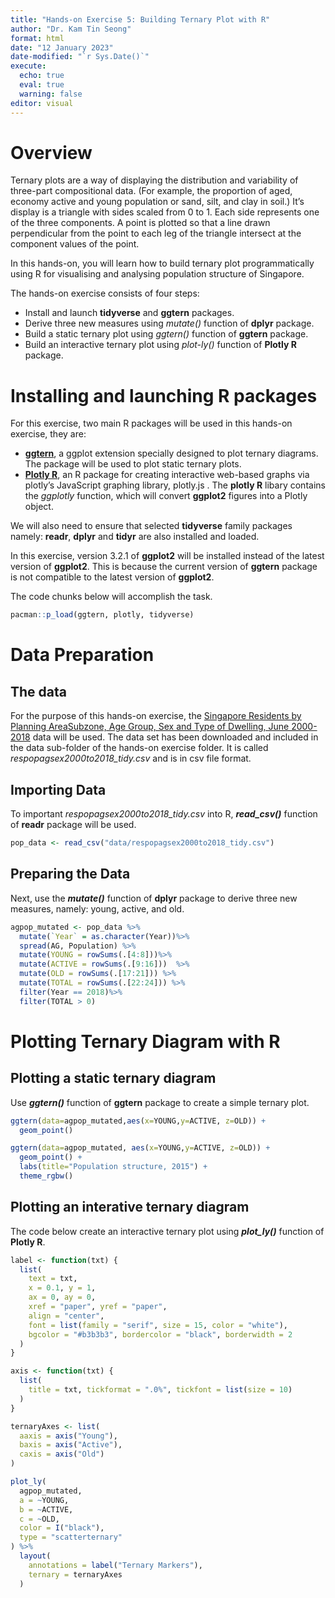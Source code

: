 ```yaml
---
title: "Hands-on Exercise 5: Building Ternary Plot with R"
author: "Dr. Kam Tin Seong"
format: html
date: "12 January 2023"
date-modified: "`r Sys.Date()`"
execute:
  echo: true
  eval: true
  warning: false
editor: visual
---
```


# Overview

Ternary plots are a way of displaying the distribution and variability of three-part compositional data. (For example, the proportion of aged, economy active and young population or sand, silt, and clay in soil.)  It's display is a triangle with sides scaled from 0 to 1. Each side represents one of the three components. A point is plotted so that a line drawn perpendicular from the point to each leg of the triangle intersect at the component values of the point.

In this hands-on, you will learn how to build ternary plot programmatically using R for visualising and analysing population structure of Singapore.   

The hands-on exercise consists of four steps:

- Install and launch **tidyverse** and **ggtern** packages.
- Derive three new measures using *mutate()* function of **dplyr** package.
- Build a static ternary plot using *ggtern()* function of **ggtern** package.
- Build an interactive ternary plot using *plot-ly()* function of **Plotly R** package.


# Installing and launching R packages

For this exercise, two main R packages will be used in this hands-on exercise, they are:  

 - [**ggtern**](http://www.ggtern.com/), a ggplot extension specially designed to plot ternary diagrams.  The package will be used to plot static ternary plots.
 - [**Plotly R**](https://plot.ly/r/), an R package for creating interactive web-based graphs via plotly's JavaScript graphing library, plotly.js . The **plotly R** libary contains the *ggplotly* function, which will convert **ggplot2** figures into a Plotly object.

We will also need to ensure that selected  **tidyverse** family packages namely: **readr**, **dplyr** and **tidyr** are also installed and loaded.

In this exercise, version 3.2.1 of **ggplot2** will be installed instead of the latest version of **ggplot2**.  This is because the current version of **ggtern** package is not compatible to the latest version of **ggplot2**. 

The code chunks below will accomplish the task.

```r
pacman::p_load(ggtern, plotly, tidyverse)
```

# Data Preparation

## The data

For the purpose of this hands-on exercise, the [Singapore Residents by Planning AreaSubzone, Age Group, Sex and Type of Dwelling, June 2000-2018](https://www.singstat.gov.sg/find-data/search-by-theme/population/geographic-distribution/latest-data) data will be used.  The data set has been downloaded and included in the data sub-folder of the hands-on exercise folder.  It is called *respopagsex2000to2018_tidy.csv* and is in csv file format.


## Importing Data

To important *respopagsex2000to2018_tidy.csv* into R, ***read_csv()*** function of **readr** package will be used.

```r
pop_data <- read_csv("data/respopagsex2000to2018_tidy.csv") 
```

## Preparing the Data

Next, use the ***mutate()*** function of **dplyr** package to derive three new measures, namely: young, active, and old. 

```r
agpop_mutated <- pop_data %>%
  mutate(`Year` = as.character(Year))%>%
  spread(AG, Population) %>%
  mutate(YOUNG = rowSums(.[4:8]))%>%
  mutate(ACTIVE = rowSums(.[9:16]))  %>%
  mutate(OLD = rowSums(.[17:21])) %>%
  mutate(TOTAL = rowSums(.[22:24])) %>%
  filter(Year == 2018)%>%
  filter(TOTAL > 0)
```

# Plotting Ternary Diagram with R

## Plotting a static ternary diagram

Use ***ggtern()*** function of **ggtern** package to create a simple ternary plot. 

```r
ggtern(data=agpop_mutated,aes(x=YOUNG,y=ACTIVE, z=OLD)) +
  geom_point()
```

```r
ggtern(data=agpop_mutated, aes(x=YOUNG,y=ACTIVE, z=OLD)) +
  geom_point() +
  labs(title="Population structure, 2015") +
  theme_rgbw()
```

## Plotting an interative ternary diagram

The code below create an interactive ternary plot using ***plot_ly()*** function of **Plotly R**.

```r
label <- function(txt) {
  list(
    text = txt, 
    x = 0.1, y = 1,
    ax = 0, ay = 0,
    xref = "paper", yref = "paper", 
    align = "center",
    font = list(family = "serif", size = 15, color = "white"),
    bgcolor = "#b3b3b3", bordercolor = "black", borderwidth = 2
  )
}

axis <- function(txt) {
  list(
    title = txt, tickformat = ".0%", tickfont = list(size = 10)
  )
}

ternaryAxes <- list(
  aaxis = axis("Young"), 
  baxis = axis("Active"), 
  caxis = axis("Old")
)

plot_ly(
  agpop_mutated, 
  a = ~YOUNG, 
  b = ~ACTIVE, 
  c = ~OLD, 
  color = I("black"), 
  type = "scatterternary"
) %>%
  layout(
    annotations = label("Ternary Markers"), 
    ternary = ternaryAxes
  )

```

